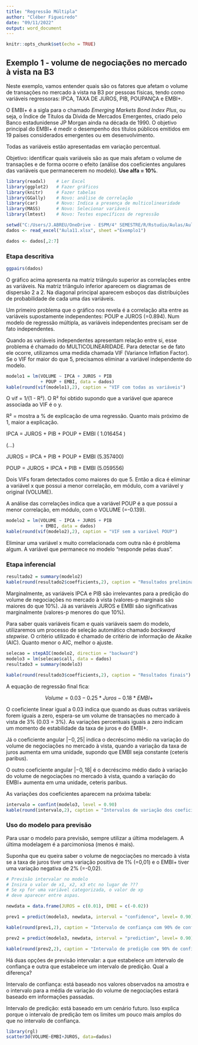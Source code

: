 ---
title: "Regressão Múltipla"
author: "Cléber Figueiredo"
date: "09/11/2022"
output: word_document
---

```{r setup, include=FALSE}
knitr::opts_chunk$set(echo = TRUE)
```

## Exemplo 1 - volume de negociações no mercado à vista na B3

Neste exemplo, vamos entender quais são os fatores que afetam o volume de transações no mercado à vista na B3 por pessoas físicas, tendo como variáveis regressoras: IPCA, TAXA DE JUROS, PIB, POUPANÇA e EMBI+.

O EMBI+ é a sigla para o chamado *Emerging Markets Bond Index Plus*, ou seja, o Índice de Títulos da Dívida de Mercados Emergentes, criado pelo Banco estadunidense JP Morgan ainda na década de 1990. O objetivo principal do EMBI+ é medir o desempenho dos títulos públicos emitidos em 19 países considerados emergentes ou em desenvolvimento.

Todas as variáveis estão apresentadas em variação percentual.

Objetivo: identificar quais variáveis são as que mais afetam o volume de transações e de forma ocorre o efeito (análise dos coeficientes angulares das variáveis que permanecerem no modelo). **Use alfa = 10%**.

```{r, include = FALSE}
library(readxl)    # Ler Excel
library(ggplot2)   # Fazer gráficos
library(knitr)     # Fazer tabelas
library(GGally)    # Novo: análise de correlação
library(car)       # Novo: Indica a presença de multicolinearidade
library(MASS)      # Novo: Selecionar variáveis
library(lmtest)    # Novo: Testes específicos de regressão

setwd("C:/Users/J.ABREU/OneDrive - ESPM/4° SEMESTRE/R/Rstudio/Aulas/Aula11")
dados <- read_excel("Aula11.xlsx", sheet ="Exemplo1")

dados <- dados[,2:7]
```

### Etapa descritiva

```{r, echo = FALSE}
ggpairs(dados)

```

O gráfico acima apresenta na matriz triângulo superior as correlações entre as variáveis. Na matriz triângulo inferior aparecem os diagramas de dispersão 2 a 2. Na diagonal principal aparecem esboços das distribuições de probabilidade de cada uma das variáveis.

Um primeiro problema que o gráfico nos revela é a correlação alta entre as variáveis supostamente independentes: POUP e JUROS (=0.894). Num modelo de regressão múltipla, as variáveis independentes precisam ser de fato independentes.

Quando as variáveis independentes apresentam relação entre si, esse problema é chamado do MULTICOLINEARIDADE. Para detectar se de fato ele ocorre, utilizamos uma medida chamada VIF (Variance Inflation Factor). Se o VIF for maior do que 5, precisamos eliminar a variável independente do modelo.

```{r, echo = FALSE}

modelo1 = lm(VOLUME ~ IPCA + JUROS + PIB 
             + POUP + EMBI, data = dados) 
kable(round(vif(modelo1),2), caption = "VIF com todas as variáveis")
```

O vif = 1/(1 - R²). O R² foi obtido supondo que a variável que aparece associada ao VIF é o y.

R² = mostra a % de explicação de uma regressão. Quanto mais próximo de 1, maior a explicação.

IPCA = JUROS + PIB + POUP + EMBI ( 1.016454 )

(...)

JUROS = IPCA + PIB + POUP + EMBI (5.357400)

POUP = JUROS + IPCA + PIB + EMBI (5.059556)

Dois VIFs foram detectados como maiores do que 5. Então a dica é eliminar a variável x que possui a menor correlação, em módulo, com a variável y original (VOLUME).

A análise das correlações indica que a variável POUP é a que possui a menor correlação, em módulo, com o VOLUME (=-0.139).

```{r, echo = FALSE}

modelo2 = lm(VOLUME ~ IPCA + JUROS + PIB 
             + EMBI, data = dados) 
kable(round(vif(modelo2),2), caption = "VIF sem a variável POUP")
```

Eliminar uma variável x muito correlacionada com outra não é problema algum. A variável que permanece no modelo "responde pelas duas".

### Etapa inferencial

```{r, echo = FALSE}

resultado2 = summary(modelo2)
kable(round(resultado2$coefficients,2), caption = "Resultados preliminares")
```

Marginalmente, as variáveis IPCA e PIB são irrelevantes para a predição do volume de negociações no mercado à vista (valores-p marginais são maiores do que 10%). Já as variáveis JUROS e EMBI são significativas marginalmente (valores-p menores do que 10%).

Para saber quais variáveis ficam e quais variáveis saem do modelo, utilizaremos um processo de seleção automático chamado *backward stepwise*. O critério utilizado é chamado de critério de informação de Akaike (AIC). Quanto menor o AIC, melhor o ajuste.

```{r, include = FALSE}

selecao = stepAIC(modelo2, direction = "backward")
modelo3 = lm(selecao$call, data = dados)
resultado3 = summary(modelo3)

```

```{r, echo = FALSE}
kable(round(resultado3$coefficients,2), caption = "Resultados finais")

```

A equação de regressão final fica:

$$
Volume = 0.03 -0.25*Juros -0.18*EMBI+
$$

O coeficiente linear igual a $0.03$ indica que quando as duas outras variáveis forem iguais a zero, espera-se um volume de transações no mercado à vista de 3% (0.03 = 3%). As variações percentuais iguais a zero indicam um momento de estabilidade da taxa de juros e do EMBI+.

Já o coeficiente angular $|-0,25|$ indica o decréscimo médio na variação do volume de negociações no mercado à vista, quando a variação da taxa de juros aumenta em uma unidade, supondo que EMBI seja constante (ceteris paribus).

O outro coeficiente angular $|-0,18|$ é o decréscimo médio dado à variação do volume de negociações no mercado à vista, quando a variação do EMBI+ aumenta em uma unidade, ceteris paribus.

As variações dos coeficientes aparecem na próxima tabela:

```{r, echo = FALSE}

intervalo = confint(modelo3, level = 0.90)
kable(round(intervalo,2), caption = "Intervalos de variação dos coeficientes com 90% de confiança")
```

### Uso do modelo para previsão

Para usar o modelo para previsão, sempre utilizar a última modelagem. A última modelagem é a parcimoniosa (menos é mais).

Suponha que eu queira saber o volume de negociações no mercado à vista se a taxa de juros tiver uma variação positiva de 1% (=0,01) e o EMBI+ tiver uma variação negativa de 2% (=-0,02).

```{r, echo = FALSE}

# Previsão intervalar no modelo
# Insira o valor de x1, x2, x3 etc no lugar de ???
# Se xp for uma variável categorizada, o valor de xp
# deve aparecer entre aspas.

newdata = data.frame(JUROS = c(0.01), EMBI = c(-0.02)) 

prev1 = predict(modelo3, newdata, interval = "confidence", level= 0.90)

kable(round(prev1,2), caption = "Intervalo de confiança com 90% de confiança")

prev2 = predict(modelo3, newdata, interval = "prediction", level= 0.90)

kable(round(prev2,2), caption = "Intervalo de predição com 90% de confiança")

```

Há duas opções de previsão intervalar: a que estabelece um intervalo de confiança e outra que estabelece um intervalo de predição. Qual a diferença?

Intervalo de confiança: está baseado nos valores observados na amostra e o intervalo para a média de variação do volume de negociações estará baseado em informações passadas.

Intervalo de predição: está baseado em um cenário futuro. Isso explica porque o intervalo de predição tem os limites um pouco mais amplos do que no intervalo de confiança.

```{r}
library(rgl)
scatter3d(VOLUME~EMBI+JUROS, data=dados)
```

